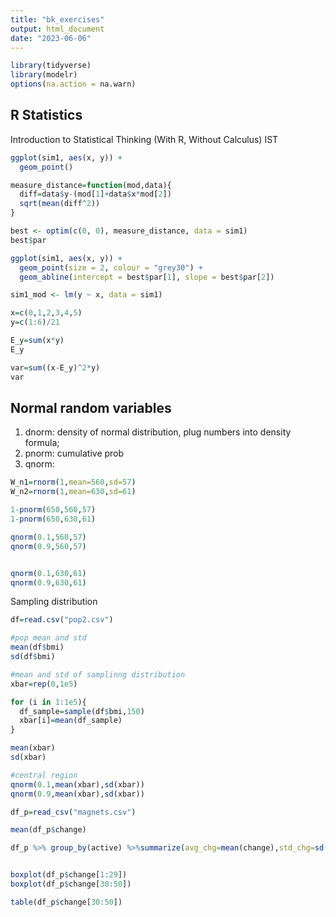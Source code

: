 ```yaml
---
title: "bk_exercises"
output: html_document
date: "2023-06-06"
---
```


```r
library(tidyverse)
library(modelr)
options(na.action = na.warn)
```

## R Statistics
Introduction to Statistical Thinking (With R, Without Calculus) IST
```r
ggplot(sim1, aes(x, y)) + 
  geom_point()

measure_distance=function(mod,data){
  diff=data$y-(mod[1]+data$x*mod[2])
  sqrt(mean(diff^2))
}

best <- optim(c(0, 0), measure_distance, data = sim1)
best$par

ggplot(sim1, aes(x, y)) + 
  geom_point(size = 2, colour = "grey30") + 
  geom_abline(intercept = best$par[1], slope = best$par[2])

sim1_mod <- lm(y ~ x, data = sim1)
```

```r
x=c(0,1,2,3,4,5)
y=c(1:6)/21

E_y=sum(x*y)
E_y

var=sum((x-E_y)^2*y)
var
```

## Normal random variables

1. dnorm: density of normal distribution, plug numbers into density formula;
2. pnorm: cumulative prob
3. qnorm: 
```r
W_n1=rnorm(1,mean=560,sd=57)
W_n2=rnorm(1,mean=630,sd=61)

1-pnorm(650,560,57)
1-pnorm(650,630,61)

qnorm(0.1,560,57)
qnorm(0.9,560,57)


qnorm(0.1,630,61)
qnorm(0.9,630,61)


```

Sampling distribution
```r
df=read.csv("pop2.csv")

#pop mean and std
mean(df$bmi)
sd(df$bmi)

#mean and std of samplinng distribution
xbar=rep(0,1e5)

for (i in 1:1e5){
  df_sample=sample(df$bmi,150)
  xbar[i]=mean(df_sample)
}

mean(xbar)
sd(xbar)

#central region
qnorm(0.1,mean(xbar),sd(xbar))
qnorm(0.9,mean(xbar),sd(xbar))

```
```r
df_p=read_csv("magnets.csv")

mean(df_p$change)

df_p %>% group_by(active) %>%summarize(avg_chg=mean(change),std_chg=sd(change))


boxplot(df_p$change[1:29])
boxplot(df_p$change[30:50])

table(df_p$change[30:50])

```

